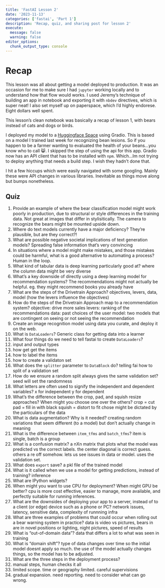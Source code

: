 ```yaml
---
title: 'FastAI Lesson 2'
date: '2023-11-13'
categories: ['fastai', 'Part 1']
description: 'Recap, quiz, and sharing post for lesson 2'
execute: 
  message: false
  warning: false
editor_options: 
  chunk_output_type: console
---
```


# Recap

This lesson was all about getting a model deployed to production. It was an occasion for me to make sure I had `jupyter` working locally and to understand how that flow would works.
I used Jeremy's technique of building an app in notebook and exporting it with `nbdev` directives, which is super neat! I also set myself up on paperspace, which I'd highly endorese. Eight dollars well spent.

This lesson's clean notebook was basically a recap of lesson 1, with bears instead of cats and dogs or birds.

I deployed my model to a [Huggingface Space](https://zmackie-bean-lesions.hf.space/) using Gradio. This is based on a model I trained last week for recognizing bean lesions. So if you happen to be a farmer wanting to evaluated the health of your beans...you know who to call 😸. I skipped the step of using the api for this app. Gradio now has an API client that has to be installed with `npm`. Which...Im not trying to deploy anything that needs a build step. I wish they hadn't done that.

I hit a few hiccups which were easily navigated with some googling. Mainly these were API changes in various libraries. Inevitable as things move along but bumps nonetheless.

## Quiz

1. Provide an example of where the bear classification model might work poorly in production, due to structural or style differences in the training data.
Not great at images that differ in stylisitically. The camera to recognize the bears might be mounted upside down.
1. Where do text models currently have a major deficiency?
They're plausible, but are they correct?!
1. What are possible negative societal implications of text generation models?
Spreading false information that's very convincing
1. In situations where a model might make mistakes, and those mistakes could be harmful, what is a good alternative to automating a process?
Human in the loop.
1. What kind of tabular data is deep learning particularly good at?
where the column data might be very diverse
1. What's a key downside of directly using a deep learning model for recommendation systems?
The recommendations might not actually be helpful. eg. they might recommend books you already have
1. What are the steps of the Drivetrain Approach?
objectives, levers, data, model (how the levers influence the objectives)
1. How do the steps of the Drivetrain Approach map to a recommendation system?
objective:  drive more sales
levers: ranking of the recommendations
data: past choices of the user
model: two models that are contingent on seeing or not seeing the recommendation
1. Create an image recognition model using data you curate, and deploy it on the web.
1. What is `DataLoaders`?
Generic class for getting data into a learner
1. What four things do we need to tell fastai to create `DataLoaders`?
  1. input and output types
  1. how get get the items
  1. how to label the items
  1. how to create a validaton set
1. What does the `splitter` parameter to `DataBlock` do?
telling fai how to split of a validation set
1. How do we ensure a random split always gives the same validation set?
seed will set the randomness
1. What letters are often used to signify the independent and dependent variables?
x for independent 
y for dependent
1. What's the difference between the crop, pad, and squish resize approaches? When might you choose one over the others?
crop = cut
pad = fill in with black
squish = distort to fit
chose might be dictated by the particulars of the data
1. What is data augmentation? Why is it needed?
creating random variations that seem different (to a model) but don't actually change in meaning
1. What is the difference between `item_tfms` and `batch_tfms`?
item is single, batch is a group
1. What is a confusion matrix?
a nXn matrix that plots what the model was predicted vs the correct labels.  the center diagonal is correct guess. others a re off somehow. lets us see issues in data or model.
uses the validation set.
1. What does `export` save?
a pkl file of the trained model
1. What is it called when we use a model for getting predictions, instead of training?
inference
1. What are IPython widgets?
1. When might you want to use CPU for deployment? When might GPU be better?
cpu is more cost effective, easier to manage, more available, and perfectly suitable for running inferences.
1. What are the downsides of deploying your app to a server, instead of to a client (or edge) device such as a phone or PC?
network issues, latency, sensitive data, complexity of runnning infra
1. What are three examples of problems that could occur when rolling out a bear warning system in practice?
data is video vs pictures, bears in are in novel positions or lighting, night pictures, speed of results
1. What is "out-of-domain data"?
data that differs a lot to what was seen in training
1. What is "domain shift"?
type of data changes over time so the initial model doesnt apply so much. the use of the model actually changes things, so the model has to be adjusted.
1. What are the three steps in the deployment process?
  1. manual steps, human checks it all
  1. limited scope. time or geography limited. careful supervisions
  1. gradual expansion. need reporting. need to consider what can go wrong.
